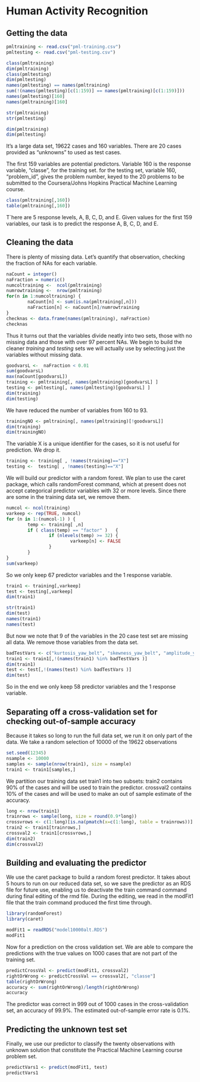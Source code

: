 Human Activity Recognition
========================================================

## Getting the data

```r
pmltraining <- read.csv("pml-training.csv")
pmltesting <- read.csv("pml-testing.csv")
```

```r
class(pmltraining)
dim(pmltraining)
class(pmltesting)
dim(pmltesting)
names(pmltesting) == names(pmltraining)
sum(!(names(pmltesting)[c(1:159)] == names(pmltraining)[c(1:159)]))
names(pmltesting)[160]
names(pmltraining)[160]
```


```r
str(pmltraining)
str(pmltesting)
```

```r
dim(pmltraining)
dim(pmltesting)
```
It's a large data set, 19622 cases and 160 variables.  There are 20 cases provided as "unknowns" to used as test cases.

The first 159 variables are potential predictors. Variable 160 is the response variable, "classe", for the training set. for the testing set, variable 160,  "problem_id",  gives the problem number, keyed to the 20 problems to be submitted to the Coursera/Johns Hopkins Practical Machine Learning course.

```r
class(pmltraining[,160])
table(pmltraining[,160])
```

T`here are 5 response levels, A, B, C, D, and E. Given values for the first 159 variables, our task is to predict the response A, B, C, D, and E.

## Cleaning the data

There is plenty of missing data.  Let's quantify that observation, checking the fraction of NAs for each variable.

```r
naCount = integer()
naFraction = numeric()
numcoltraining <-  ncol(pmltraining)
numrowtraining <-  nrow(pmltraining)
for(n in 1:numcoltraining) {
        naCount[n] <- sum(is.na(pmltraining[,n]))
        naFraction[n] <- naCount[n]/numrowtraining
}
checknas <- data.frame(names(pmltraining), naFraction)
checknas
```
Thus it turns out that the variables divide neatly into two sets, those with no missing data and those with over 97 percent NAs. We begin to build the cleaner *training* and *testing* sets we will actually use by selecting just the variables without missing data.

```r
goodvarsL <-  naFraction < 0.01 
sum(goodvarsL)
max(naCount[goodvarsL])
training <- pmltraining[, names(pmltraining)[goodvarsL] ]
testing <- pmltesting[, names(pmltesting)[goodvarsL] ]
dim(training)
dim(testing)
```

We have reduced the number of variables from 160 to 93.

```r
trainingNO <- pmltraining[, names(pmltraining)[!goodvarsL]]
dim(training)
dim(trainingNO)
```

The variable X is a unique identifier for the cases, so it is not useful for prediction. We drop it.

```r
training <- training[ , !names(training)=="X"]
testing <-  testing[ , !names(testing)=="X"]
```


We will build our predictor with a random forest.   We plan to use the caret package, which calls randomForest command, which at present does not accept categorical predictor variables with 32 or more levels. Since there are some in the training data set, we remove them.

```r
numcol <- ncol(training)
varkeep <- rep(TRUE, numcol)
for (n in 1:(numcol-1) ) {
        temp <- training[ ,n]
        if ( class(temp) == "factor" )   {
                if (nlevels(temp) >= 32) {
                        varkeep[n] <- FALSE
                }         
        }     
}
sum(varkeep) 
```

So we only keep 67 predictor variables and the 1 response variable.

```r
train1 <- training[,varkeep]
test <- testing[,varkeep]
dim(train1)
```

```r
str(train1)
dim(test)
names(train1)
names(test)
```

But now we note that 9 of the variables in the 20 case test set are missing all data.  We remove those variables from the data set.

```r
badTestVars <- c("kurtosis_yaw_belt", "skewness_yaw_belt", "amplitude_yaw_belt", "kurtosis_yaw_dumbbell", "skewness_yaw_dumbbell", "amplitude_yaw_dumbbell", "kurtosis_yaw_forearm", "skewness_yaw_forearm", "amplitude_yaw_forearm" )
train1 <- train1[,!(names(train1) %in% badTestVars )]
dim(train1)
test <- test[,!(names(test) %in% badTestVars )]
dim(test)
```

So in the end we  only keep 58 predictor variables and the 1 response variable.



## Separating off a cross-validation set for checking out-of-sample accuracy


Because it takes so long to run the full data set, we run it on only part of the data.  We take a random selection of 10000 of the 19622 observations

```r
set.seed(12345)
nsample <- 10000
samples <- sample(nrow(train1), size = nsample)
train1 <- train1[samples,]
```

We partition our training data set train1 into two subsets:  train2 contains 90% of the cases and will be used to train the predictor.  crossval2 contains 10% of the cases and will be used to make an out of sample estimate of the accuracy. 

```r

long <- nrow(train1)
trainrows <- sample(long, size = round(0.9*long))
crossvrows <- c(1:long)[is.na(pmatch(x=c(1:long), table = trainrows))]
train2 <- train1[trainrows,]
crossval2 <- train1[crossvrows,]
dim(train2)
dim(crossval2)
```


## Building and evaluating the predictor

We use the caret package to build a random forest predictor.  It takes about 5 hours to run on our reduced data set, so we save the predictor as an RDS file for future use, enabling us to deactivate the train command command during final editing of the rmd file. During the editing, we read in the modFit1 file that the train command produced the first time through.

```r
library(randomForest)
library(caret)

```

```r
modFit1 = readRDS("model10000alt.RDS")
modFit1
```

Now for a prediction on the cross validation set.  We are able to compare the predictions with the true values on 1000 cases that are not part of the training set.

```r
predictCrossVal <- predict(modFit1, crossval2)
rightOrWrong <- predictCrossVal == crossval2[, "classe"]
table(rightOrWrong)
accuracy <- sum(rightOrWrong)/length(rightOrWrong)
accuracy
```

The predictor was correct in 999 out of 1000 cases in the cross-validation set, an accuracy of 99.9%.   The estimated out-of-sample error rate is 0.1%.

## Predicting the unknown test set

Finally, we use our predictor to classify the twenty observations with unknown solution that constitute the Practical Machine Learning course problem set.

```r
predictVars1 <- predict(modFit1, test)
predictVars1
```